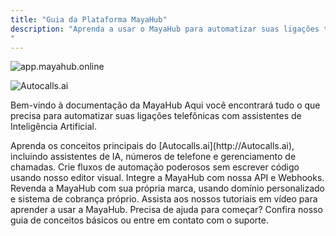 ```yaml
---
title: "Guia da Plataforma MayaHub"
description: "Aprenda a usar o MayaHub para automatizar suas ligações telefônicas com Inteligência Artificial.
"
---
```


<img
  className="block dark:hidden"
  src="/automatizesuasligaçõesusandoainteligênciaartificialdamayahub.png"
  alt="app.mayahub.online"
  title=""
/>

<img
  className="hidden dark:block"
  src="https://autocalls.ai/ogimage-en.jpg"
  alt="Autocalls.ai"
/>

Bem-vindo à documentação da MayaHub Aqui você encontrará tudo o que precisa para automatizar suas ligações telefônicas com assistentes de Inteligência Artificial.

<CardGroup cols={2}>
  <Card title="Platform Guide" icon="book" color="#06df4b" href="/platform-guide/overview">
    Aprenda os conceitos principais do [Autocalls.ai](http://Autocalls.ai), incluindo assistentes de IA, números de telefone e gerenciamento de chamadas.
  </Card>
  <Card title="No-Code Automation" icon="wand-magic-sparkles" color="pink" href="/automation-platform/introduction">
    Crie fluxos de automação poderosos sem escrever código usando nosso editor visual.
  </Card>
  <Card title="API Reference" icon="code" color="blue" href="/api-reference/introduction">
    Integre a MayaHub com nossa API e Webhooks.
  </Card>
  <Card title="White Label Program" icon="tag" color="red" href="/white-label/overview">
    Revenda a MayaHub com sua própria marca, usando domínio personalizado e sistema de cobrança próprio.
  </Card>
  <Card title="Video tutorials" icon="video" color="red" href="/automation-platform/tutorials/">
    Assista aos nossos tutoriais em vídeo para aprender a usar a MayaHub.
  </Card>
</CardGroup>

<Note>
  Precisa de ajuda para começar? Confira nosso guia de conceitos básicos ou entre em contato com o suporte.
</Note>